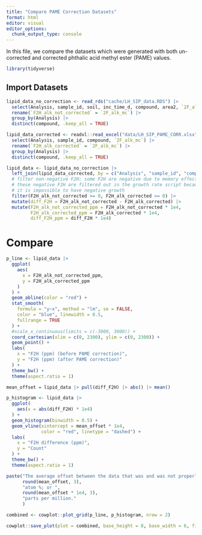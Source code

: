 ```yaml
---
title: "Compare PAME Correction Datasets"
format: html
editor: visual
editor_options: 
  chunk_output_type: console
---
```


In this file, we compare the datasets which were generated with both un-corrected and corrected phthalic acid methyl ester (PAME) values.

```r
library(tidyverse)
```

## Import Datasets

```r
lipid_data_no_correction <- read_rds("cache/LH_SIP_data.RDS") |> 
  select(Analysis, sample_id, soil, inc_time_d, compound, area2, `2F_alk_mc`) |> 
  rename(`F2H_alk_not_corrected` = `2F_alk_mc`) |> 
  group_by(Analysis) |> 
  distinct(compound, .keep_all = TRUE) 

lipid_data_corrected <- readxl::read_excel("data/LH_SIP_PAME_CORR.xlsx") |> 
  select(Analysis, sample_id, compound, `2F_alk_mc`) |> 
  rename(`F2H_alk_corrected` = `2F_alk_mc`) |> 
  group_by(Analysis) |> 
  distinct(compound, .keep_all = TRUE)
```

```r
lipid_data <- lipid_data_no_correction |> 
  left_join(lipid_data_corrected, by = c("Analysis", "sample_id", "compound")) |> 
  # filter non-negative F2H: some F2H are negative due to memory effect calculation
  # these negative F2H are filtered out in the growth rate script because
  # it is impossible to have negative growth
  filter(F2H_alk_not_corrected >= 0, F2H_alk_corrected >= 0) |> 
  mutate(diff_F2H = F2H_alk_not_corrected - F2H_alk_corrected) |> 
  mutate(F2H_alk_not_corrected_ppm = F2H_alk_not_corrected * 1e4,
         F2H_alk_corrected_ppm = F2H_alk_corrected * 1e4,
         diff_F2H_ppm = diff_F2H * 1e4)
```

# Compare

```r
p_line <- lipid_data |> 
  ggplot(
    aes(
      x = F2H_alk_not_corrected_ppm,
      y = F2H_alk_corrected_ppm
    )
  ) +
  geom_abline(color = "red") +
  stat_smooth(
    formula = "y~x", method = "lm", se = FALSE,
    color = "blue", linewidth = 0.5,
    fullrange = TRUE
  ) +
  #scale_x_continuous(limits = c(-3000, 3000)) +
  coord_cartesian(xlim = c(0, 2300), ylim = c(0, 2300)) +
  geom_point() +
  labs(
    x = "F2H (ppm) (before PAME correction)",
    y = "F2H (ppm) (after PAME correction)"
  ) +
  theme_bw() +
  theme(aspect.ratio = 1)
```

```r
mean_offset = lipid_data |> pull(diff_F2H) |> abs() |> mean()

p_histogram <- lipid_data |> 
  ggplot(
    aes(x = abs(diff_F2H) * 1e4)
  ) +
  geom_histogram(binwidth = 0.5) +
  geom_vline(xintercept = mean_offset * 1e4,
             color = "red", linetype = "dashed") +
  labs(
    x = "F2H difference (ppm)",
    y = "Count"
  ) +
  theme_bw() +
  theme(aspect.ratio = 1)

paste("The average offset between the data that was and was not properly corrected for the isotopic composition of the derivatization agent is", 
      round(mean_offset, 3), 
      "atom %; or ", 
      round(mean_offset * 1e4, 3), 
      "parts per million."
      )
```

```r
combined <- cowplot::plot_grid(p_line, p_histogram, nrow = 2)

cowplot::save_plot(plot = combined, base_height = 8, base_width = 6, filename = "fig_output/PAME_correction.pdf")
```
